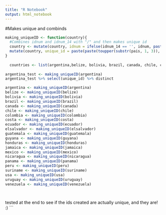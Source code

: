 ```yaml
---
title: "R Notebook"
output: html_notebook
---
```


#Makes unique and combinds 
```r
making_uniqueID <- function(country){
  #Combines idnum and idnum_14 with "/" and then makes unique id
  country <- mutate(country, idnum = ifelse(idnum_14 == '', idnum, paste(idnum,idnum_14,sep = "/")))
  mutate(country, unique_id = paste(paste(toupper(substr(pais, 1, 3)), substr(year, 3, 4), sep = ''), idnum, sep = "_"))
}
  
  countries <- list(argentina,belize, bolivia, brazil, canada, chile, colombia, costa, ecuador, elsalvador, guatemala, guyana, honduras, jamaica, mexico, nicaragua, panama, peru, suriname, usa, uruguay, venezuela)
  
argentina_test <- making_uniqueID(argentina)
argentina_test %>% select(unique_id) %>% distinct  

argentina <- making_uniqueID(argentina)
belize <- making_uniqueID(belize)
bolivia <- making_uniqueID(bolivia)
brazil <- making_uniqueID(brazil)
canada <- making_uniqueID(canada)
chile <- making_uniqueID(chile)
colombia <- making_uniqueID(colombia)
costa <- making_uniqueID(costa)
ecuador <- making_uniqueID(ecuador)
elsalvador <- making_uniqueID(elsalvador)
guatemala <- making_uniqueID(guatemala)
guyana <- making_uniqueID(guyana)
honduras <- making_uniqueID(honduras)
jamaica <- making_uniqueID(jamaica)
mexico <- making_uniqueID(mexico)
nicaragua <- making_uniqueID(nicaragua)
panama <- making_uniqueID(panama)
peru <- making_uniqueID(peru)
suriname <- making_uniqueID(suriname)
usa <- making_uniqueID(usa)
uruguay <- making_uniqueID(uruguay)
venezuela <- making_uniqueID(venezuela)




```


tested at the end to see if the ids created are actually unique, and they are! :)
```


